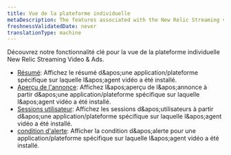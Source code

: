 ```yaml
---
title: Vue de la plateforme individuelle
metaDescription: The features associated with the New Relic Streaming video & ads.
freshnessValidatedDate: never
translationType: machine
---
```


Découvrez notre fonctionnalité clé pour la vue de la plateforme individuelle New Relic Streaming Video &amp; Ads.

* [Résumé](/docs/streaming-video-&-ads/view-data-in-newrelic/streaming-video-&-ads-single-application-view/media-summary-page): Affichez le résumé d&amp;apos;une application/plateforme spécifique sur laquelle l&amp;apos;agent vidéo a été installé.
* [Aperçu de l&apos;annonce](/docs/streaming-video-&-ads/view-data-in-newrelic/streaming-video-&-ads-single-application-view/ad-overview): Affichez l&amp;apos;aperçu de l&amp;apos;annonce à partir d&amp;apos;une application/plateforme spécifique sur laquelle l&amp;apos;agent vidéo a été installé.
* [Sessions utilisateur](/docs/streaming-video-&-ads/view-data-in-newrelic/streaming-video-&-ads-single-application-view/user-sessions/overview): Affichez les sessions d&amp;apos;utilisateurs à partir d&amp;apos;une application/plateforme spécifique sur laquelle l&amp;apos;agent vidéo a été installé.
* [condition d&apos;alerte](/docs/tutorial-create-alerts/create-an-alert): Afficher la condition d&amp;apos;alerte pour une application/plateforme spécifique sur laquelle l&amp;apos;agent vidéo a été installé.